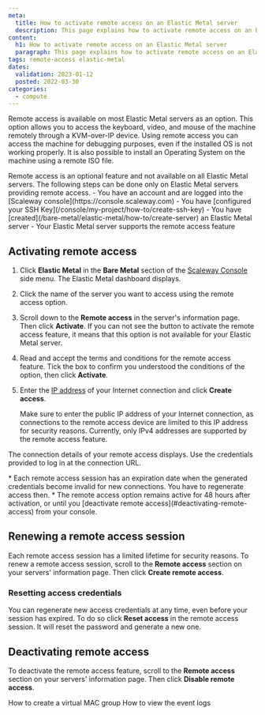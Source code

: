 ```yaml
---
meta:
  title: How to activate remote access on an Elastic Metal server
  description: This page explains how to activate remote access on an Elastic Metal server
content:
  h1: How to activate remote access on an Elastic Metal server
  paragraph: This page explains how to activate remote access on an Elastic Metal server
tags: remote-access elastic-metal 
dates:
  validation: 2023-01-12
  posted: 2022-03-30
categories:
  - compute
---
```


Remote access is available on most Elastic Metal servers as an option. This option allows you to access the keyboard, video, and mouse of the machine remotely through a KVM-over-IP device. 
Using remote access you can access the machine for debugging purposes, even if the installed OS is not working properly. It is also possible to install an Operating System on the machine using a remote ISO file.

<Macro id="iam-requirements" />

<Message type="important">
  Remote access is an optional feature and not available on all Elastic Metal servers. The following steps can be done only on Elastic Metal servers providing remote access.
</Message>

<Message type="requirement">
  - You have an account and are logged into the [Scaleway console](https://console.scaleway.com)  
  - You have [configured your SSH Key](/console/my-project/how-to/create-ssh-key)
  - You have [created](/bare-metal/elastic-metal/how-to/create-server) an Elastic Metal server
  - Your Elastic Metal server supports the remote access feature
</Message>

## Activating remote access

1. Click **Elastic Metal** in the **Bare Metal** section of the [Scaleway Console](https://console.scaleway.com) side menu. The Elastic Metal dashboard displays.
2. Click the name of the server you want to access using the remote access option.
3. Scroll down to the **Remote access** in the server's information page. Then click **Activate**.
    <Message type="tip">
      If you can not see the button to activate the remote access feature, it means that this option is not available for your Elastic Metal server.
    </Message>
4. Read and accept the terms and conditions for the remote access feature. Tick the box to confirm you understood the conditions of the option, then click **Activate**.
5. Enter the [IP address](https://www.whatsmyip.org/) of your Internet connection and click **Create access**.
    <Lightbox src="scaleway-remote-access-ip.webp" alt="" />

    <Message type="note">
      Make sure to enter the public IP address of your Internet connection, as connections to the remote access device are limited to this IP address for security reasons. Currently, only IPv4 addresses are supported by the remote access feature. 
    </Message>

The connection details of your remote access displays. Use the credentials provided to log in at the connection URL. 

<Lightbox src="scaleway-remote-access-connection.webp" alt="" />

<Message type="note">
  * Each remote access session has an expiration date when the generated credentials become invalid for new connections. You have to regenerate access then. 
  * The remote access option remains active for 48 hours after activation, or until you [deactivate remote access](#deactivating-remote-access) from your console.
</Message>

## Renewing a remote access session 

Each remote access session has a limited lifetime for security reasons. To renew a remote access session, scroll to the **Remote access** section on your servers' information page. Then click **Create remote access**.

### Resetting access credentials

You can regenerate new access credentials at any time, even before your session has expired. To do so click **Reset access** in the remote access session. It will reset the password and generate a new one.


## Deactivating remote access

To deactivate the remote access feature, scroll to the **Remote access** section on your servers' information page. Then click **Disable remote access**.



<Navigation title="See Also">
  <PreviousButton to="/bare-metal/elastic-metal/how-to/create-virtual-mac-group/">How to create a virtual MAC group</PreviousButton>
  <NextButton to="/bare-metal/elastic-metal/how-to/view-the-event-logs/">How to view the event logs</NextButton>
</Navigation>
